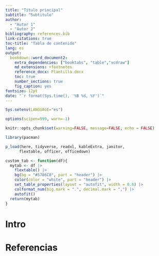 ```yaml
---
title: "Titulo principal"
subtitle: "Subtitulo" 
author: 
  - "Autor 1"
  - "Autor 2"
bibliography: references.bib
link-citations: true
toc-title: "Tabla de contenido"
lang: es
output:
  bookdown::word_document2:
    extra_dependencies: ["booktabs", "table","xcdraw"]
    md_extensions: +footnotes
    reference_docx: Plantilla.docx
    toc: true
    number_sections: true
    fig_caption: yes
fontsize: 12pt
date: "`r format(Sys.time(), '%B %d, %Y')`"
---
```


```r
Sys.setenv(LANGUAGE="es")

options(scipen=999, warn=-1)

knitr::opts_chunk$set(warning=FALSE, message=FALSE, echo = FALSE)
```


```r
library(pacman)

p_load(here, tidyverse, readxl, kableExtra, janitor,
      flextable, officer, officedown)
```


```r
custom_tab <- function(df){
  mytab <- df |>  
    flextable() |> 
    bg(bg = "#5786C0", part = "header") |> 
    color(color = "white", part = "header") |> 
    set_table_properties(layout = "autofit", width = 0.8) |> 
    colformat_num(big.mark = ".", decimal.mark = ",") |> 
    autofit()
  return(mytab)
}

```


# Intro



# Referencias {.unlist .unnumbered}





